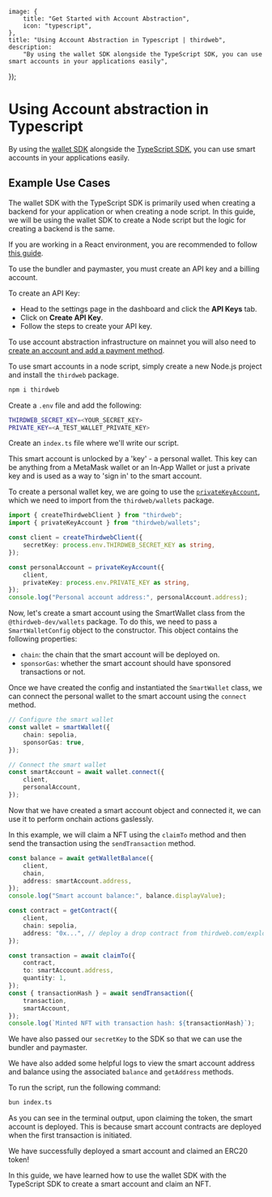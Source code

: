 
	image: {
		title: "Get Started with Account Abstraction",
		icon: "typescript",
	},
	title: "Using Account Abstraction in Typescript | thirdweb",
	description:
		"By using the wallet SDK alongside the TypeScript SDK, you can use smart accounts in your applications easily",
});

# Using Account abstraction in Typescript

By using the [wallet SDK](/references/wallets/latest) alongside the [TypeScript SDK](/typescript/latest), you can use smart accounts in your applications easily.

## Example Use Cases

The wallet SDK with the TypeScript SDK is primarily used when creating a backend for your application or when creating a node script.
In this guide, we will be using the wallet SDK to create a Node script but the logic for creating a backend is the same.

If you are working in a React environment, you are recommended to follow [this guide](/connect/account-abstraction/guides/react).

<Steps>
<Step title="Create an API key">

To use the bundler and paymaster, you must create an API key and a billing account.

To create an API Key:

- Head to the settings page in the dashboard and click the **API Keys** tab.
- Click on **Create API Key**.
- Follow the steps to create your API key.

To use account abstraction infrastructure on mainnet you will also need to [create an account and add a payment method](https://thirdweb.com/dashboard/settings/billing).

</Step>
<Step title="Create a Node Script">

To use smart accounts in a node script, simply create a new Node.js project and install the `thirdweb` package.

```bash
npm i thirdweb
```

Create a `.env` file and add the following:

```bash
THIRDWEB_SECRET_KEY=<YOUR_SECRET_KEY>
PRIVATE_KEY=<A_TEST_WALLET_PRIVATE_KEY>
```

Create an `index.ts` file where we'll write our script.

</Step>
<Step title="Creating the Personal Wallet Key">

This smart account is unlocked by a 'key' - a personal wallet.
This key can be anything from a MetaMask wallet or an In-App Wallet or just a private key and is used as a way to 'sign in' to the smart account.

To create a personal wallet key, we are going to use the [`privateKeyAccount`](/references/typescript/v5/privateKeyAccount), which we need to import from the `thirdweb/wallets` package.

```typescript
import { createThirdwebClient } from "thirdweb";
import { privateKeyAccount } from "thirdweb/wallets";

const client = createThirdwebClient({
	secretKey: process.env.THIRDWEB_SECRET_KEY as string,
});

const personalAccount = privateKeyAccount({
	client,
	privateKey: process.env.PRIVATE_KEY as string,
});
console.log("Personal account address:", personalAccount.address);
```

</Step>
<Step title="Creating the Smart account">

Now, let's create a smart account using the SmartWallet class from the `@thirdweb-dev/wallets` package.
To do this, we need to pass a `SmartWalletConfig` object to the constructor. This object contains the following properties:

- `chain`: the chain that the smart account will be deployed on.
- `sponsorGas`: whether the smart account should have sponsored transactions or not.

Once we have created the config and instantiated the `SmartWallet` class, we can connect the personal wallet to the smart account using the `connect` method.

```typescript
// Configure the smart wallet
const wallet = smartWallet({
	chain: sepolia,
	sponsorGas: true,
});

// Connect the smart wallet
const smartAccount = await wallet.connect({
	client,
	personalAccount,
});
```

</Step>
<Step title="Using the Smart Account">

Now that we have created a smart account object and connected it, we can use it to perform onchain actions gaslessly.

In this example, we will claim a NFT using the `claimTo` method and then send the transaction using the `sendTransaction` method.

```typescript
const balance = await getWalletBalance({
	client,
	chain,
	address: smartAccount.address,
});
console.log("Smart account balance:", balance.displayValue);

const contract = getContract({
	client,
	chain: sepolia,
	address: "0x...", // deploy a drop contract from thirdweb.com/explore
});

const transaction = await claimTo({
	contract,
	to: smartAccount.address,
	quantity: 1,
});
const { transactionHash } = await sendTransaction({
	transaction,
	smartAccount,
});
console.log(`Minted NFT with transaction hash: ${transactionHash}`);
```

We have also passed our `secretKey` to the SDK so that we can use the bundler and paymaster.

We have also added some helpful logs to view the smart account address and balance using the associated `balance` and `getAddress` methods.

</Step>
<Step title="Run the Script">

To run the script, run the following command:

```bash
bun index.ts
```

As you can see in the terminal output, upon claiming the token, the smart account is deployed. This is because smart account contracts are deployed when the first transaction is initiated.

We have successfully deployed a smart account and claimed an ERC20 token!

</Step>
<Step title="Conclusion">

In this guide, we have learned how to use the wallet SDK with the TypeScript SDK to
create a smart account and claim an NFT.

</Step>
</Steps>
